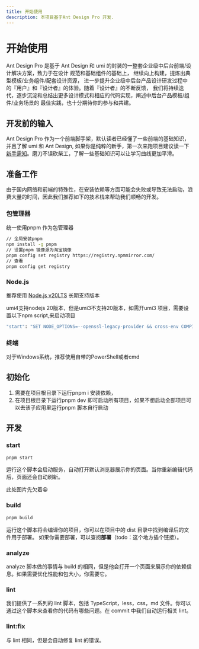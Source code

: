 ```yaml
---
title: 开始使用
description: 本项目基于Ant Design Pro 开发.
---
```


# 开始使用

Ant Design Pro 是基于 Ant Design 和 umi 的封装的一整套企业级中后台前端/设计解决方案，致力于在设计
规范和基础组件的基础上，
继续向上构建，提炼出典型模板/业务组件/配套设计资源，
进一步提升企业级中后台产品设计研发过程中的『用户』和『设计者』的体验。随着『设计者』的不断反馈，
我们将持续迭代，逐步沉淀和总结出更多设计模式和相应的代码实现，阐述中后台产品模板/组件/业务场景的
最佳实践，也十分期待你的参与和共建。

## 开发前的输入

Ant Design Pro 作为一个前端脚手架，默认读者已经懂了一些前端的基础知识，并且了解 umi 和 Ant Design, 如果你是纯粹的新手，第一次来跑项目建议读一下 [新手需知](./introduction)。磨刀不误砍柴工，了解一些基础知识可以让学习曲线更加平滑。

## 准备工作

由于国内网络和前端的特殊性，在安装依赖等方面可能会失败或导致无法启动，浪费大量的时间，因此我们推荐如下的技术栈来帮助我们顺畅的开发。

### 包管理器

统一使用pnpm 作为包管理器

```bash
// 全局安装pnpm
npm install -g pnpm
// 设置pnpm 镜像源为淘宝镜像
pnpm config set registry https://registry.npmmirror.com/
// 查看
pnpm config get registry
```

### Node.js

推荐使用 [Node.js v20LTS](https://nodejs.org/zh-cn) 长期支持版本

umi4支持nodejs 20版本，但是umi3不支持20版本，如需开umi3 项目，需要设置以下npm script,来启动项目

```bash
"start": "SET NODE_OPTIONS=--openssl-legacy-provider && cross-env COMPILE_ON_DEMAND=none BROWSER=none HOST=0.0.0.0 umi dev",
```

### 终端

对于Windows系统，推荐使用自带的PowerShell或者cmd

## 初始化

1. 需要在项目根目录下运行pnpm i 安装依赖，
2. 在项目根目录下运行pnpm dev 即可启动所有项目，如果不想启动全部项目可以去该子应用里运行pnpm 脚本自行启动

## 开发

### start

```bash
pnpm start
```

运行这个脚本会启动服务，自动打开默认浏览器展示你的页面。当你重新编辑代码后，页面还会自动刷新。

此处图片先欠着😀

### build

```bash
pnpm build
```

运行这个脚本将会编译你的项目，你可以在项目中的 dist 目录中找到编译后的文件用于部署。
如果你需要部署，可以查阅**部署**（todo：这个地方插个链接）。

### analyze

analyze 脚本做的事情与 build 的相同，但是他会打开一个页面来展示你的依赖信息。如果需要优化性能和包大小，你需要它。

### lint

我们提供了一系列的 lint 脚本，包括 TypeScript，less，css，md 文件。你可以通过这个脚本来查看你的代码有哪些问题。在 commit 中我们自动运行相关 lint。

### lint:fix

与 lint 相同，但是会自动修复 lint 的错误。
